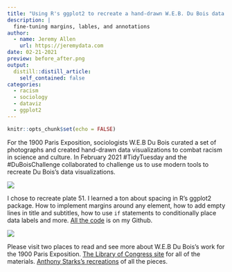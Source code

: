 ```yaml
---
title: "Using R's ggplot2 to recreate a hand-drawn W.E.B. Du Bois data visualization"
description: |
  fine-tuning margins, lables, and annotations
author:
  - name: Jeremy Allen
    url: https://jeremydata.com
date: 02-21-2021
preview: before_after.png
output:
  distill::distill_article:
    self_contained: false
categories:
  - racism
  - sociology
  - dataviz
  - ggplot2
---
```



```r
knitr::opts_chunk$set(echo = FALSE)
```

For the 1900 Paris Exposition, sociologists W.E.B Du Bois curated a set of photographs and created hand-drawn data visualizations to combat racism in science and culture. In February 2021 #TidyTuesday and the #DuBoisChallenge collaborated to challenge us to use modern tools to recreate Du Bois's data visualizations.

![](tweet.png)


I chose to recreate plate 51. I learned a ton about spacing in R's ggplot2 package. How to implement margins around any element, how to add empty lines in title and subtitles, how to use `if` statements to conditionally place data labels and more. [All the code](https://github.com/jeremy-allen/webdubois) is on my Github.

![](before_after.png)

Please visit two places to read and see more about W.E.B Du Bois's work for the 1900 Paris Exposition. [The Library of Congress site](https://www.loc.gov/pictures/collection/anedub/dubois.html) for all of the materials. [Anthony Starks's recreations](https://medium.com/nightingale/recreating-w-e-b-du-boiss-data-portraits-87dd36096f34) of all the pieces.
